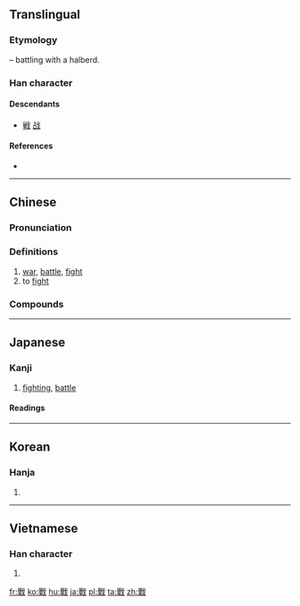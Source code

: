 {{also|戦|战}}
==Translingual==
{{Han simplified forms|戰|戦|战}}

===Etymology===
{{Han compound|單|戈|c1=p|c2=s|t2=halberd|ls=psc}} – battling with a halberd.

===Han character===
{{Han char|rn=62|rad=戈|as=12|sn=16|four=63550|canj=RJI|ids=⿰單戈}}

====Descendants====
* [[戦]] [[战]]

====References====
* {{Han ref|kx=0414.110|dkj=11667|dj=0757.120|hdz=21412.120|uh=6230|ud=25136|bh=BED4|bd=48852}}

----

==Chinese==
{{zh-forms|s=战}}

===Pronunciation===
{{zh-pron
|m=zhàn
|c=zin3
|h=pfs=chan
|md=
|mn=chiàn
|w=
|mc=y
|oc=y
|cat=n,v
}}

===Definitions===
{{zh-hanzi}}

# [[war]], [[battle]], [[fight]]
# to [[fight]]

===Compounds===
{{der3
|{{zh-l|戰敗}}
|{{zh-l|戰報}}
|{{zh-l|戰備}}
|{{zh-l|戰表}}
|{{zh-l|戰場}}
|{{zh-l|戰車}}
|{{zh-l|戰塵}}
|{{zh-l|戰船}}
|{{zh-l|戰刀}}
|{{zh-l|戰地}}
|{{zh-l|戰抖}}
|{{zh-l|戰鬥}}
|{{zh-l|戰鬥機}}
|{{zh-l|戰鬥艦}}
|{{zh-l|戰鬥力}}
|{{zh-l|戰鬥片}}, {{zh-l|戰鬥片兒}}
|{{zh-l|戰鬥員}}
|{{zh-l|戰端}}
|{{zh-l|戰法}}
|{{zh-l|戰犯}}
|{{zh-l|戰俘}}
|{{zh-l|戰歌}}
|{{zh-l|戰功}}
|{{zh-l|戰鼓}}
|{{zh-l|戰國}}
|{{zh-l|戰果}}
|{{zh-l|戰壕}}
|{{zh-l|戰後}}
|{{zh-l|戰火}}
|{{zh-l|戰禍}}
|{{zh-l|戰機}}
|{{zh-l|戰績}}
|{{zh-l|戰艦}}
|{{zh-l|戰將}}
|{{zh-l|戰兢兢}}
|{{zh-l|戰局}}
|{{zh-l|戰具}}
|{{zh-l|戰況}}
|{{zh-l|戰利品}}
|{{zh-l|戰例}}
|{{zh-l|戰慄}}
|{{zh-l|戰列艦}}
|{{zh-l|戰亂}}
|{{zh-l|戰略}}
|{{zh-l|戰略物資}}
|{{zh-l|戰馬}}
|{{zh-l|戰幕}}
|{{zh-l|戰評}}
|{{zh-l|戰前}}
|{{zh-l|戰情}}
|{{zh-l|戰區}}
|{{zh-l|戰勝}}
|{{zh-l|戰時}}
|{{zh-l|戰士}}
|{{zh-l|戰事}}
|{{zh-l|戰書}}
|{{zh-l|戰術}}
|{{zh-l|戰天鬥地}}
|{{zh-l|戰天無勝}}
|{{zh-l|戰線}}
|{{zh-l|戰役}}
|{{zh-l|戰鷹}}
|{{zh-l|戰友}}
|{{zh-l|戰雲}}
|{{zh-l|戰戰兢兢}}
|{{zh-l|戰陣}}
|{{zh-l|戰爭}}
|{{zh-l|戰爭販子}}
}}

----

==Japanese==

===Kanji===
{{ja-kanji|grade=|rs=戈12|style=ky|shin=戦}}

# [[fighting]], [[battle]]

====Readings====
{{ja-readings
|goon=[[せん]] (sen)
|kanon=[[せん]] (sen)
|kun=[[いくさ]] (ikusa), [[おののく|おのの.く]] ([[戰く]], onono.ku), [[おののき]] (ononoki), [[おののき|おのの.き]] ([[戰き]], onono.ki), [[そよぐ|そよ.ぐ]] ([[戰ぐ]], soyo.gu), [[そよぎ]] (soyogi), [[そよぎ|そよ.ぎ]] ([[戰ぎ]], soyo.gi), [[たたかう]] ([[戰う]], tatakau), [[たたかい]] (tatakai), [[たたかい|たたか.い]] ([[戰い]], tataka.i)
}}

----

==Korean==

===Hanja===
{{ko-hanja|hangeul=전|eumhun=|rv=jeon|mr=chŏn|y=cen}}

# {{defn|lang=ko|sort=戈12}}

----

==Vietnamese==

===Han character===
{{vi-hantu|[[chiến]], [[xuyến]], [[chuyến]]|rs=戈12}}

# {{defn|lang=vi|sort=戈12}}

[[fr:戰]]
[[ko:戰]]
[[hu:戰]]
[[ja:戰]]
[[pl:戰]]
[[ta:戰]]
[[zh:戰]]
